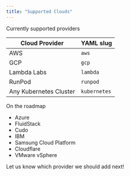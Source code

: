 ```yaml
---
title: "Supported Clouds"
---
```


Currently supported providers

| Cloud Provider         | YAML slug    |
| ---------------------- | ------------ |
| AWS                    | `aws`        |
| GCP                    | `gcp`        |
| Lambda Labs            | `lambda`     |
| RunPod                 | `runpod`     |
| Any Kubernetes Cluster | `kubernetes` |

On the roadmap

- Azure
- FluidStack
- Cudo
- IBM
- Samsung Cloud Platform
- Cloudflare
- VMware vSphere

Let us know which provider we should add next!

